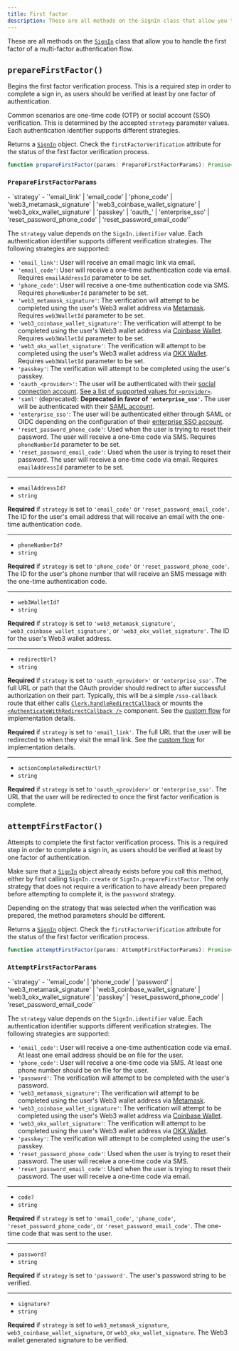 ```yaml
---
title: First factor
description: These are all methods on the SignIn class that allow you to handle the first factor of a multi-factor authentication flow.
---
```


These are all methods on the [`SignIn`](/docs/references/javascript/sign-in/sign-in) class that allow you to handle the first factor of a multi-factor authentication flow.

## `prepareFirstFactor()`

Begins the first factor verification process. This is a required step in order to complete a sign in, as users should be verified at least by one factor of authentication.

Common scenarios are one-time code (OTP) or social account (SSO) verification. This is determined by the accepted `strategy` parameter values. Each authentication identifier supports different strategies.

Returns a [`SignIn`][signin-ref] object. Check the `firstFactorVerification` attribute for the status of the first factor verification process.

```typescript
function prepareFirstFactor(params: PrepareFirstFactorParams): Promise<SignIn>
```

### `PrepareFirstFactorParams`

<Properties>
  - `strategy`
  - `'email_link' | 'email_code' | 'phone_code' | 'web3_metamask_signature' | 'web3_coinbase_wallet_signature' | 'web3_okx_wallet_signature' | 'passkey' | 'oauth_<provider>' | 'enterprise_sso' | 'reset_password_phone_code' | 'reset_password_email_code'`

  The `strategy` value depends on the `SignIn.identifier` value. Each authentication identifier supports different verification strategies. The following strategies are supported:

  - `'email_link'`: User will receive an email magic link via email.
  - `'email_code'`: User will receive a one-time authentication code via email. Requires `emailAddressId` parameter to be set.
  - `'phone_code'`: User will receive a one-time authentication code via SMS. Requires `phoneNumberId` parameter to be set.
  - `'web3_metamask_signature'`: The verification will attempt to be completed using the user's Web3 wallet address via [Metamask](https://metamask.io/). Requires `web3WalletId` parameter to be set.
  - `'web3_coinbase_wallet_signature'`: The verification will attempt to be completed using the user's Web3 wallet address via [Coinbase Wallet](https://www.coinbase.com/wallet). Requires `web3WalletId` parameter to be set.
  - `'web3_okx_wallet_signature'`: The verification will attempt to be completed using the user's Web3 wallet address via [OKX Wallet](https://www.okx.com/help/section/faq-web3-wallet). Requires `web3WalletId` parameter to be set.
  - `'passkey'`: The verification will attempt to be completed using the user's passkey.
  - `'oauth_<provider>'`: The user will be authenticated with their [social connection account](/docs/authentication/social-connections/overview). [See a list of supported values for `<provider>`](/docs/references/javascript/types/oauth#o-auth-provider).
  - `'saml'` (deprecated): **Deprecated in favor of `'enterprise_sso'`.** The user will be authenticated with their [SAML account](/docs/authentication/enterprise-connections/overview#saml).
  - `'enterprise_sso'`: The user will be authenticated either through SAML or OIDC depending on the configuration of their [enterprise SSO account](/docs/authentication/enterprise-connections/overview).
  - `'reset_password_phone_code'`: Used when the user is trying to reset their password. The user will receive a one-time code via SMS. Requires `phoneNumberId` parameter to be set.
  - `'reset_password_email_code'`: Used when the user is trying to reset their password. The user will receive a one-time code via email. Requires `emailAddressId` parameter to be set.

  ---

  - `emailAddressId?`
  - `string`

  **Required** if `strategy` is set to `'email_code'` or `'reset_password_email_code'`. The ID for the user's email address that will receive an email with the one-time authentication code.

  ---

  - `phoneNumberId?`
  - `string`

  **Required** if `strategy` is set to `'phone_code'` or `'reset_password_phone_code'`. The ID for the user's phone number that will receive an SMS message with the one-time authentication code.

  ---

  - `web3WalletId?`
  - `string`

  **Required** if `strategy` is set to `'web3_metamask_signature'`, `'web3_coinbase_wallet_signature'`, or `'web3_okx_wallet_signature'`. The ID for the user's Web3 wallet address.

  ---

  - `redirectUrl?`
  - `string`

  **Required** if `strategy` is set to `'oauth_<provider>'` or `'enterprise_sso'`. The full URL or path that the OAuth provider should redirect to after successful authorization on their part. Typically, this will be a simple `/sso-callback` route that either calls [`Clerk.handleRedirectCallback`](/docs/references/javascript/clerk/handle-navigation#handle-redirect-callback) or mounts the [`<AuthenticateWithRedirectCallback />`](/docs/components/control/authenticate-with-callback) component. See the [custom flow](/docs/custom-flows/oauth-connections) for implementation details.

  **Required** if `strategy` is set to `'email_link'`. The full URL that the user will be redirected to when they visit the email link. See the [custom flow](/docs/custom-flows/email-links) for implementation details.

  ---

  - `actionCompleteRedirectUrl?`
  - `string`

  **Required** if `strategy` is set to `'oauth_<provider>'` or `'enterprise_sso'`. The URL that the user will be redirected to once the first factor verification is complete.
</Properties>

## `attemptFirstFactor()`

Attempts to complete the first factor verification process. This is a required step in order to complete a sign in, as users should be verified at least by one factor of authentication.

Make sure that a [`SignIn`][signin-ref] object already exists before you call this method, either by first calling `SignIn.create` or `SignIn.prepareFirstFactor`. The only strategy that does not require a verification to have already been prepared before attempting to complete it, is the `password` strategy.

Depending on the strategy that was selected when the verification was prepared, the method parameters should be different.

Returns a [`SignIn`][signin-ref] object. Check the `firstFactorVerification` attribute for the status of the first factor verification process.

```typescript
function attemptFirstFactor(params: AttemptFirstFactorParams): Promise<SignIn>
```

### `AttemptFirstFactorParams`

<Properties>
  - `strategy`
  - `'email_code' | 'phone_code' | 'password' | 'web3_metamask_signature' | 'web3_coinbase_wallet_signature' | 'web3_okx_wallet_signature' | 'passkey' | 'reset_password_phone_code' | 'reset_password_email_code'`

  The `strategy` value depends on the `SignIn.identifier` value. Each authentication identifier supports different verification strategies. The following strategies are supported:

  - `'email_code'`: User will receive a one-time authentication code via email. At least one email address should be on file for the user.
  - `'phone_code'`: User will receive a one-time code via SMS. At least one phone number should be on file for the user.
  - `'password'`: The verification will attempt to be completed with the user's password.
  - `'web3_metamask_signature'`: The verification will attempt to be completed using the user's Web3 wallet address via [Metamask](https://metamask.io/).
  - `'web3_coinbase_wallet_signature'`: The verification will attempt to be completed using the user's Web3 wallet address via [Coinbase Wallet](https://www.coinbase.com/wallet).
  - `'web3_okx_wallet_signature'`: The verification will attempt to be completed using the user's Web3 wallet address via [OKX Wallet](https://www.okx.com/help/section/faq-web3-wallet).
  - `'passkey'`: The verification will attempt to be completed using the user's passkey.
  - `'reset_password_phone_code'`: Used when the user is trying to reset their password. The user will receive a one-time code via SMS.
  - `'reset_password_email_code'`: Used when the user is trying to reset their password. The user will receive a one-time code via email.

  ---

  - `code?`
  - `string`

  **Required** if `strategy` is set to `'email_code'`, `'phone_code'`, `'reset_password_phone_code'`, or `'reset_password_email_code'`. The one-time code that was sent to the user.

  ---

  - `password?`
  - `string`

  **Required** if `strategy` is set to `'password'`. The user's password string to be verified.

  ---

  - `signature?`
  - `string`

  **Required** if `strategy` is set to `web3_metamask_signature`, `web3_coinbase_wallet_signature`, or `web3_okx_wallet_signature`. The Web3 wallet generated signature to be verified.
</Properties>

[signin-ref]: /docs/references/javascript/sign-in/sign-in
